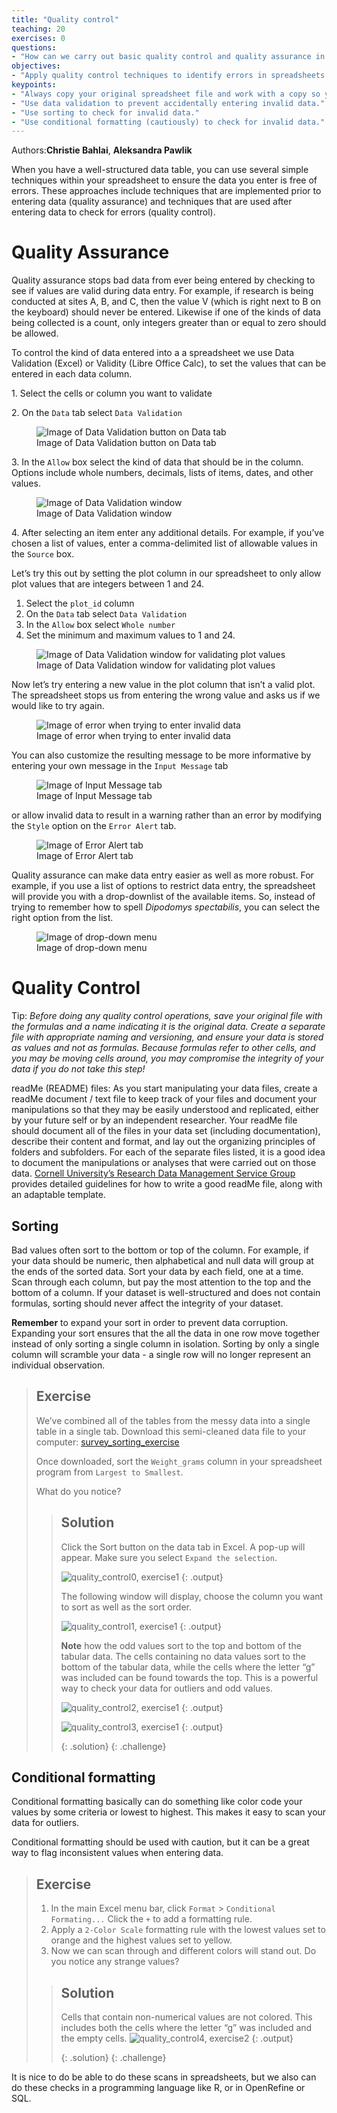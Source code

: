 ```yaml
---
title: "Quality control"
teaching: 20
exercises: 0
questions:
- "How can we carry out basic quality control and quality assurance in spreadsheets?"
objectives:
- "Apply quality control techniques to identify errors in spreadsheets and limit incorrect data entry."
keypoints:
- "Always copy your original spreadsheet file and work with a copy so you don't affect the raw data."
- "Use data validation to prevent accidentally entering invalid data."
- "Use sorting to check for invalid data."
- "Use conditional formatting (cautiously) to check for invalid data."
---
```


Authors:**Christie Bahlai**, **Aleksandra Pawlik**<br>

When you have a well-structured data table, you can use several simple
techniques within your spreadsheet to ensure the data you enter is
free of errors. These approaches include techniques that are
implemented prior to entering data (quality assurance) and
techniques that are used after entering data to check for errors
(quality control).

# Quality Assurance

Quality assurance stops bad data from ever being entered by checking to see if
values are valid during data entry. For example, if research is being conducted
at sites A, B, and C, then the value V (which is right next to B on the
keyboard) should never be entered. Likewise if one of the kinds of data being
collected is a count, only integers greater than or equal to zero should be
allowed.

To control the kind of data entered into a a spreadsheet we use Data Validation
(Excel) or Validity (Libre Office Calc), to set the values that can be entered
in each data column.

1\. Select the cells or column you want to validate

2\. On the `Data` tab select `Data Validation`

![Image of Data Validation button on Data tab](../fig/data_validation.png)

3\. In the `Allow` box select the kind of data that should be in the
   column. Options include whole numbers, decimals, lists of items, dates, and
   other values.

![Image of Data Validation window](../fig/data_validation_window.png)
   
4\. After selecting an item enter any additional details. For example, if you've
   chosen a list of values, enter a comma-delimited list of allowable
   values in the `Source` box.

Let's try this out by setting the plot column in our spreadsheet to only allow
plot values that are integers between 1 and 24.

1. Select the `plot_id` column
2. On the `Data` tab select `Data Validation`
3. In the `Allow` box select `Whole number`
4. Set the minimum and maximum values to 1 and 24.

![Image of Data Validation window for validating plot values](../fig/plot_validation.png)

Now let's try entering a new value in the plot column that isn't a valid
plot. The spreadsheet stops us from entering the wrong value and asks us if we
would like to try again.

![Image of error when trying to enter invalid data](../fig/invalid_value.png)

You can also customize the resulting message to be more informative by entering
your own message in the `Input Message` tab

![Image of Input Message tab](../fig/input_message.png)

or allow invalid data to result in a warning rather than an error by modifying the `Style`
option on the `Error Alert` tab.

![Image of Error Alert tab](../fig/error_alert.png)

Quality assurance can make data entry easier as well as more robust. For
example, if you use a list of options to restrict data entry, the spreadsheet
will provide you with a drop-downlist of the available items. So, instead of
trying to remember how to spell *Dipodomys spectabilis*, you can select the
right option from the list.

![Image of drop-down menu](../fig/drop_down_list.png)

# Quality Control

Tip: *Before doing any quality control operations, save your original file with the formulas and a name indicating it is the original
data. Create a separate file with appropriate naming and versioning, and ensure your data is stored as values and not as formulas. 
Because formulas refer to other cells, and you may be moving cells around, you may compromise the integrity of your data if you do not
take this step!*

readMe (README) files: As you start manipulating your data files, create a readMe document / text file to keep track of your files and
document your manipulations so that they may be easily understood and replicated, either by your future self or by an independent
researcher. Your readMe file should document all of the files in your data set (including documentation), describe their content and
format, and lay out the organizing principles of folders and subfolders. For each of the separate files listed, it is a good idea to
document the manipulations or analyses that were carried out on those data. 
[Cornell University's Research Data Management Service Group](https://data.research.cornell.edu/content/readme) provides detailed
guidelines for how to write a good readMe file, along with an adaptable template.

## Sorting
Bad values often sort to the bottom or top of the column. For example, if your data should be numeric, then alphabetical and null data
will group at the ends of the sorted data. Sort your data by each field, one at a time. Scan through each column, but pay the most
attention to the top and the bottom of a column. 
If your dataset is well-structured and does not contain formulas, sorting should never affect the integrity of your dataset.

**Remember** to expand your sort in order to prevent data corruption. Expanding your sort ensures that the all the data in one row move together instead of only sorting a single column in isolation. Sorting by only a single column will scramble your data - a single row will no longer represent an individual observation.

> ## Exercise   
>
> We've combined all of the tables from the messy data into a single table in a single tab. Download this semi-cleaned data file to your computer: [survey_sorting_exercise](https://github.com/datacarpentry/spreadsheet-ecology-lesson/blob/gh-pages/data/survey_sorting_exercise.xlsx?raw=true)
>
> Once downloaded, sort the `Weight_grams` column in your spreadsheet program from `Largest to Smallest`. 
>
> What do you notice?
>
> > ## Solution
> > 
> > Click the Sort button on the data tab in Excel. A pop-up will appear. Make sure you select `Expand the selection`.
> >
> > ![quality_control0, exercise1](../fig/sorting_button.png)
> > {: .output}
> >
> > The following window will display, choose the column you want to sort as well as the sort order.
> >
> > ![quality_control1, exercise1](../fig/sorting_example.png)
> > {: .output}
> > 
> > 
> > **Note** how the odd values sort to the top and bottom of the tabular data. 
> > The cells containing no data values sort to the bottom of the tabular data, while the cells where the letter "g" was included can be found towards the top. This is a powerful way to check your data for outliers and odd values.
> > 
> > ![quality_control2, exercise1](../fig/sorting_solution_1.png)
> > {: .output}
> >
> > ![quality_control3, exercise1](../fig/sorting_solution_2.png)
> > {: .output}
> > 
> {: .solution}
{: .challenge}



## Conditional formatting ##
Conditional formatting basically can do something like color code your values by some
criteria or lowest to highest. This makes it easy to scan your data for outliers.

Conditional formatting should be used with caution, but it can be a great way to flag inconsistent values when entering data.

> ## Exercise
> 1. In the main Excel menu bar, click `Format` > `Conditional Formating...` Click the `+` to add a formatting rule.
> 2. Apply a `2-Color Scale` formatting rule with the lowest values set to orange and the highest values set to yellow.
> 3. Now we can scan through and different colors will stand out. Do you notice any strange values?
> 
> > ## Solution
> > 
> > Cells that contain non-numerical values are not colored. This includes both the cells where the letter "g" was included and the empty cells. 
> > ![quality_control4, exercise2](../fig/conditional_formating.png)
> > {: .output}
> > 
> {: .solution}
{: .challenge} 

It is nice to do be able to do these scans in spreadsheets, but we also can do these
checks in a programming language like R, or in OpenRefine or SQL. 
